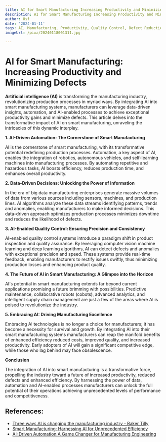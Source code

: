 ```yaml
---
title: AI for Smart Manufacturing Increasing Productivity and Minimizing Defects
description: AI for Smart Manufacturing Increasing Productivity and Minimizing Defects
author: Usf
date: '2024-01-11'
tags: AI, Manufacturing, Productivity, Quality Control, Defect Reduction
imageUrl: /pixa/20240118001311.jpg

---
```

# AI for Smart Manufacturing: Increasing Productivity and Minimizing Defects


**Artificial intelligence (AI)** is transforming the manufacturing  industry,  revolutionizing  production processes in myriad  ways. By integrating AI into smart manufacturing systems, manufacturers can  leverage data-driven insights, automation, and AI-enabled processes to achieve exceptional productivity gains and minimize defects. This article delves into the transformative impact of AI on smart manufacturing, unraveling the intricacies of this dynamic interplay.

**1. AI-Driven Automation: The Cornerstone of Smart Manufacturing**

AI is the cornerstone of smart manufacturing, with its transformative  potential redefining production processes. Automation, a key aspect  of  AI,  enables the integration of robotics, autonomous vehicles, and self-learning machines into manufacturing processes. By automating  repetitive  and hazardous tasks, AI  boosts efficiency, reduces production time, and enhances overall productivity.

**2. Data-Driven Decisions:  Unlocking the Power of Information**

In  the era of big data manufacturing enterprises generate massive volumes of data from  various sources including sensors, machines,  and production lines. AI  algorithms analyze  these  data streams identifying patterns, trends and anomalies, enabling manufacturers  to make informed decisions. This data-driven approach optimizes production processes minimizes downtime and reduces the likelihood  of defects.

**3. AI-Enabled Quality Control: Ensuring Precision and Consistency**

AI-enabled quality control systems introduce a paradigm shift  in product inspection and quality assurance. By  leveraging  computer vision machine learning and deep learning algorithms, AI can detect defects and anomalies with  exceptional precision and  speed. These  systems provide real-time feedback, enabling manufacturers to rectify issues swiftly, thus minimizing production losses and enhancing product quality.

**4. The Future of AI in Smart Manufacturing:  A Glimpse into the Horizon**

AI's potential in smart manufacturing extends far beyond current applications promising a future brimming with possibilities. Predictive maintenance, collaborative robots (cobots), advanced analytics,  and intelligent supply chain management are just a few of the areas where AI is poised  to revolutionize the industry.

**5. Embracing AI: Driving Manufacturing Excellence**

Embracing AI technologies is no  longer a choice  for manufacturers; it has become a necessity for survival and growth. By integrating AI into their smart manufacturing systems manufacturers can reap the manifold benefits of enhanced efficiency reduced  costs, improved quality, and increased  productivity. Early adopters of AI will  gain a significant competitive edge, while those who  lag behind may face obsolescence.

**Conclusion**

The integration of AI into smart manufacturing is a transformative force, propelling the  industry toward a future  of increased productivity, reduced defects and  enhanced efficiency. By  harnessing the power of data, automation and AI-enabled processes manufacturers can unlock the full potential of their operations achieving unprecedented levels of performance and competitiveness.

## References:
- [Three ways AI is changing the manufacturing industry - Baker Tilly](https://www.bakertilly.com/insights/three-ways-ai-is-changing-the-manufacturing-industry)
- [Smart Manufacturing: Harnessing AI for Unprecedented Efficiency](https://www.linkedin.com/pulse/smart-manufacturing-harnessing-ai-unprecedented-efficiency-alok-nayak)
- [AI-Driven Automation A Game Changer for Manufacturing Engineering](https://utilitiesone.com/ai-driven-automation-a-game-changer-for-manufacturing-engineering)
